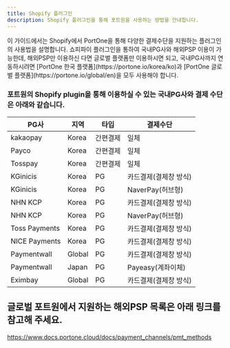 ```yaml
---
title: Shopify 플러그인
description: Shopify 플러그인을 통해 포트원을 사용하는 방법을 안내합니다.
---
```



<Hint style="info">
  이 가이드에서는 Shopify에서 PortOne을 통해 다양한 결제수단을 지원하는
  플러그인의 사용법을 설명합니다. 쇼피파이 플러그인을 통하여 국내PG사와 해외PSP 이용이 가능한데,
  해외PSP만 이용하신 다면 글로벌 플랫폼만 이용하시면 되고, 국내PG사까지 연동하시려면 [PortOne
  한국 플랫폼](https://portone.io/korea/ko)과 [PortOne 글로벌
  플랫폼](https://portone.io/global/en)을 모두 사용해야 합니다.
</Hint>

### 포트원의 Shopify plugin을 통해 이용하실 수 있는 국내PG사와 결제 수단은 아래와 같습니다.

| PG사          | 지역   | 타입     | 결제수단              |
| ------------- | ------ | -------- | --------------------- |
| kakaopay      | Korea  | 간편결제 | 일체                  |
| Payco         | Korea  | 간편결제 | 일체                  |
| Tosspay       | Korea  | 간편결제 | 일체                  |
| KGinicis      | Korea  | PG       | 카드결제(결제창 방식) |
| KGinicis      | Korea  | PG       | NaverPay(허브형)      |
| NHN KCP       | Korea  | PG       | 카드결제(결제창 방식) |
| NHN KCP       | Korea  | PG       | NaverPay(허브형)      |
| Toss Payments | Korea  | PG       | 카드결제(결제창 방식) |
| NICE Payments | Korea  | PG       | 카드결제(결제창 방식) |
| Paymentwall   | Global | PG       | 카드결제(결제창 방식) |
| Paymentwall   | Japan  | PG       | Payeasy(계좌이체)     |
| Eximbay       | Global | PG       | 카드결제(결제창 방식) |

## 글로벌 포트원에서 지원하는 해외PSP 목록은 아래 링크를 참고해 주세요.
https://www.docs.portone.cloud/docs/payment_channels/pmt_methods

